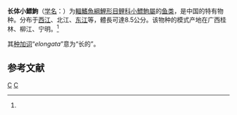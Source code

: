 {{Speciesbox
| status = NE
| status_system = IUCN3.1
| genus = Microphysogobio
| species = elongata
| authority = Yao et Yang, 1977<ref name='id6132'>{{cite web| url =http://www.bioinfo.cn/db05/BjdwSpecies.php?action=view&id=6132| title =长体小鰾鮈| work =中国动物物种编目数据库| publisher =中国科学院微生物研究所| author =中国科学院动物研究所| accessdate =2009-04-11| deadurl =yes| archiveurl =https://web.archive.org/web/20160305051907/http://www.bioinfo.cn/db05/BjdwSpecies.php?action=view&id=6132| archivedate =2016-03-05}}</ref>
| synonyms = *''Abbottina elongata''<br /><small>Yao & Yang, 1977</small>
*''Microphysogobio elongata''<br /><small>Yao & Yang, 1977</small>
}}

'''长体小鰾鮈'''（[[学名|学名]]：{{lang|la|''Microphysogobio elongata''}}）为[[輻鰭魚綱|輻鰭魚綱]][[鯉形目|鯉形目]][[鲤科|鲤科]][[小鰾鮈屬|小鰾鮈屬]]的[[鱼类|鱼类]]，是中国的特有物种。分布于[[西江|西江]]、北江、[[东江|东江]]等，體長可達8.5公分。该物种的模式产地在广西桂林、柳江、宁明。<ref name='id6132'/>

其[[种加词|种加词]]“''elongata''”意为“长的”。

== 参考文献 ==
{{reflist}}

{{Taxonbar|from=Q2230016}}

[[Category:小鰾鮈屬|C]]
[[Category:1977年描述的魚類|C]]


{{鯉形目小作品}}